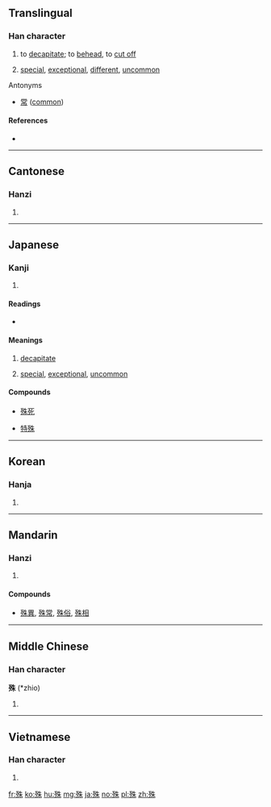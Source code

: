 ==Translingual==

===Han character===
{{Han char|rn=78|rad=歹|as=06|sn=10|four=15290|canj=MNHJD|ids=⿰歹朱}}

# {{context|classical|lang=zh}} to [[decapitate]]; to [[behead]], to [[cut off]]
# [[special]], [[exceptional]], [[different]], [[uncommon]]

;Antonyms
* {{sense|special}} [[常]] ([[common]])

====References====
* {{Han ref|kx=0580.250|dkj=16451|dj=0972.330|hdz=21385.130|uh=6B8A|ud=27530|bh=AEED|bd=44781}}

----

==Cantonese==

===Hanzi===
{{yue-hanzi|jyut=syu4|y=syu4}}

# {{defn|lang=yue|sort=歹06}}

----

==Japanese==

===Kanji===
{{ja-kanji|grade=c|rs=歹06}}

# {{defn|lang=ja|sort=歹06}}

====Readings====
* {{ja-readings|goon=[[じゅ]] (ju), [[ず]] (zu)|kanon=[[しゅ]] (shu)|kun=[[こと]] (koto), [[ことなる]] (kotonaru), [[ころす]] (korosu), [[たつ]] (tatsu)}}

====Meanings====
#{{sense|ころす、たつ}} [[decapitate]]
#{{sense|ことなる}} [[special]], [[exceptional]], [[uncommon]]

====Compounds====
*{{sense|decapitate}} [[殊死]]
*{{sense|special}} [[特殊]]

----

==Korean==

===Hanja===
{{ko-hanja|hangeul=수|eumhun=|rv=su|mr=su|y=swu}}

# {{defn|lang=ko|sort=歹06}}

----

==Mandarin==

===Hanzi===
{{cmn-hanzi|pin=[[shū]] ([[shu1]])|wg=shu<sup>1</sup>}}

# {{defn|lang=cmn|sort=歹06}}

====Compounds====
*{{sense|special, different}} [[殊異]], [[殊常]], [[殊俗]], [[殊相]]

----

==Middle Chinese==

===Han character===
'''殊''' (*zhio)<!--Note: asterisk indicates that this character appears more than four times in the Tang Dynasty corpus of literature-->

# {{defn|lang=ltc|sort=歹06}}

----

==Vietnamese==

===Han character===
{{vi-hantu|[[thù]], [[thùa]], [[thò]]|rs=歹06}}

# {{defn|lang=vi|sort=歹06}}

[[fr:殊]]
[[ko:殊]]
[[hu:殊]]
[[mg:殊]]
[[ja:殊]]
[[no:殊]]
[[pl:殊]]
[[zh:殊]]
